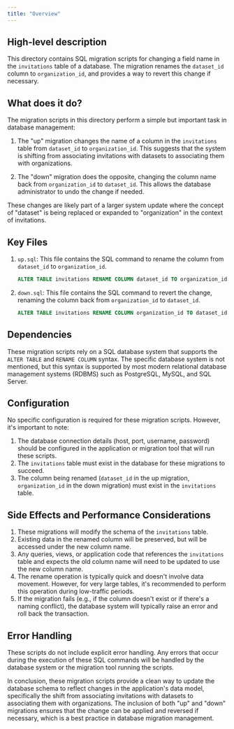 ```yaml
---
title: "Overview"
---
```


## High-level description
This directory contains SQL migration scripts for changing a field name in the `invitations` table of a database. The migration renames the `dataset_id` column to `organization_id`, and provides a way to revert this change if necessary.

## What does it do?
The migration scripts in this directory perform a simple but important task in database management:

1. The "up" migration changes the name of a column in the `invitations` table from `dataset_id` to `organization_id`. This suggests that the system is shifting from associating invitations with datasets to associating them with organizations.

2. The "down" migration does the opposite, changing the column name back from `organization_id` to `dataset_id`. This allows the database administrator to undo the change if needed.

These changes are likely part of a larger system update where the concept of "dataset" is being replaced or expanded to "organization" in the context of invitations.

## Key Files
1. `up.sql`: This file contains the SQL command to rename the column from `dataset_id` to `organization_id`.

   ```sql
   ALTER TABLE invitations RENAME COLUMN dataset_id TO organization_id;
   ```

2. `down.sql`: This file contains the SQL command to revert the change, renaming the column back from `organization_id` to `dataset_id`.

   ```sql
   ALTER TABLE invitations RENAME COLUMN organization_id TO dataset_id;
   ```

## Dependencies
These migration scripts rely on a SQL database system that supports the `ALTER TABLE` and `RENAME COLUMN` syntax. The specific database system is not mentioned, but this syntax is supported by most modern relational database management systems (RDBMS) such as PostgreSQL, MySQL, and SQL Server.

## Configuration
No specific configuration is required for these migration scripts. However, it's important to note:

1. The database connection details (host, port, username, password) should be configured in the application or migration tool that will run these scripts.
2. The `invitations` table must exist in the database for these migrations to succeed.
3. The column being renamed (`dataset_id` in the up migration, `organization_id` in the down migration) must exist in the `invitations` table.

## Side Effects and Performance Considerations
1. These migrations will modify the schema of the `invitations` table.
2. Existing data in the renamed column will be preserved, but will be accessed under the new column name.
3. Any queries, views, or application code that references the `invitations` table and expects the old column name will need to be updated to use the new column name.
4. The rename operation is typically quick and doesn't involve data movement. However, for very large tables, it's recommended to perform this operation during low-traffic periods.
5. If the migration fails (e.g., if the column doesn't exist or if there's a naming conflict), the database system will typically raise an error and roll back the transaction.

## Error Handling
These scripts do not include explicit error handling. Any errors that occur during the execution of these SQL commands will be handled by the database system or the migration tool running the scripts.

In conclusion, these migration scripts provide a clean way to update the database schema to reflect changes in the application's data model, specifically the shift from associating invitations with datasets to associating them with organizations. The inclusion of both "up" and "down" migrations ensures that the change can be applied and reversed if necessary, which is a best practice in database migration management.